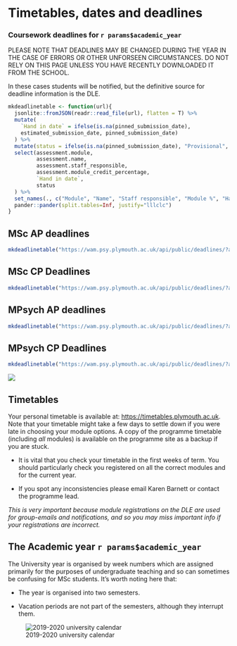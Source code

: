 # Timetables, dates and deadlines

### Coursework deadlines for `r params$academic_year`

\index{Deadlines}

PLEASE NOTE THAT DEADLINES MAY BE CHANGED DURING THE YEAR IN THE CASE OF ERRORS
OR OTHER UNFORSEEN CIRCUMSTANCES. DO NOT RELY ON THIS PAGE UNLESS YOU HAVE
RECENTLY DOWNLOADED IT FROM THE SCHOOL.

In these cases students will be notified, but the definitive source for deadline
information is the DLE.

```r
mkdeadlinetable <- function(url){
  jsonlite::fromJSON(readr::read_file(url), flatten = T) %>%
  mutate(
    `Hand in date` = ifelse(is.na(pinned_submission_date),
    estimated_submission_date, pinned_submission_date)
  ) %>%
  mutate(status = ifelse(is.na(pinned_submission_date), "Provisional", "")) %>%
  select(assessment.module, 
         assessment.name, 
         assessment.staff_responsible,
         assessment.module_credit_percentage,
         `Hand in date`, 
         status
  ) %>%
  set_names(., c("Module", "Name", "Staff responsible", "Module %", "Hand in date", "Status")) %>%
  pander::pander(split.tables=Inf, justify="lllclc")
}
```

## MSc AP deadlines

```r
mkdeadlinetable("https://wam.psy.plymouth.ac.uk/api/public/deadlines/?assessment__module__programmes__slug=msc-ap&format=json")
```


## MSc CP Deadlines

```r
mkdeadlinetable("https://wam.psy.plymouth.ac.uk/api/public/deadlines/?assessment__module__programmes__slug=msc-cp&format=json")
```


## MPsych AP deadlines

```r
mkdeadlinetable("https://wam.psy.plymouth.ac.uk/api/public/deadlines/?assessment__module__programmes__slug=mpsych-ap&format=json")
```


## MPsych CP Deadlines

```r
mkdeadlinetable("https://wam.psy.plymouth.ac.uk/api/public/deadlines/?assessment__module__programmes__slug=mpsych-cp&format=json")
```

![](static/students.png)

## Timetables {#timetable}

\index{Timetables}

Your personal timetable is available at: <https://timetables.plymouth.ac.uk>.
Note that your timetable might take a few days to settle down if you were late
in choosing your module options. A copy of the programme timetable (including
_all_ modules) is available on the programme site as a backup if you are stuck.

-   It is vital that you check your timetable in the first weeks of term. You
    should particularly check you registered on all the correct modules and for
    the current year.

-   If you spot any inconsistencies please email Karen Barnett or contact the
    programme lead.

_This is very important because module registrations on the DLE are used for
group-emails and notifications, and so you may miss important info if your
registrations are incorrect._

## The Academic year `r params$academic_year`

The University year is organised by week numbers which are assigned primarily
for the purposes of undergraduate teaching and so can sometimes be confusing for
MSc students. It's worth noting here that:

-   The year is organised into two semesters.

-   Vacation periods are not part of the semesters, although they interrupt
    them.

![2019-2020 university calendar](static/19-20 University Week Calendar.png)
